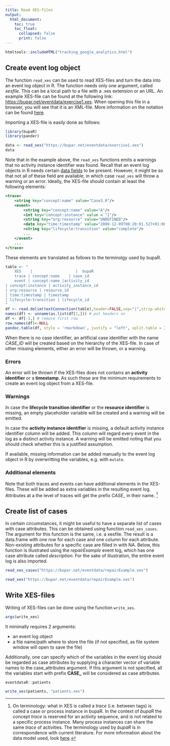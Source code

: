 ```yaml
---
title: Read XES-files
output: 
  html_document:
    toc: true
    toc_float: 
      collapsed: false
      print: false
---
```


```r
htmltools::includeHTML("tracking_google_analytics.html")
```


## Create event log object


The function  `read_xes` can be used to read XES-files and turn the data into an event log object in R. The function needs only one argument, called _xesfile_. This can be a local path to a file with a .xes extension or an URL. An example XES-file can be found at the following link: [https://bupar.net/eventdata/exercise1.xes](https://bupar.net/eventdata/exercise1.xes). When opening this file in a browser, you will see that it is an XML-file. More information on the notation can be found [here](http://www.xes-standard.org/).

Importing a XES-file is easily done as follows:

```r
library(bupaR)
library(pander)
```

```r
data <- read_xes("https://bupar.net/eventdata/exercise1.xes")
data
```

Note that in the example above, the `read_xes` functions emits a warnings that no activity instance identifier was found. Recall that an event log objects in R needs certain [data fields](creating_eventlogs.html#the_event_log_object) to be present. However, it might be so that not all of these field are available, in which case `read_xes` will throw a warning or an error. Ideally, the XES-file should contain at least the following elements:


```xml
<trace>
	<string key="concept:name" value="Case3.0"/>
	<event>
		<string key="concept:name" value="A"/>
		<int key="concept:instance" value = "1"/>
		<string key="org:resource" value="UNDEFINED"/>
		<date key="time:timestamp" value="2008-12-09T08:20:01.527+01:00"/>
		<string key="lifecycle:transition" value="complete"/>
		...
	</event>
	...
</trace>
```
These elements are translated as follows to the terminolgy used by bupaR.


```r
table <- "
	XES    |                   |  bupaR
	trace | concept:name	| case_id
	event | concept:name |activity_id
| concept:instance | activity_instance_id
| org:resource | resource_id
| time:timestamp | timestamp
| lifecycle:transition | lifecycle_id
"
df <- read.delim(textConnection(table),header=FALSE,sep="|",strip.white=F,stringsAsFactors=FALSE)
names(df) <- unname(as.list(df[1,])) # put headers on
df <- df[-1,] # remove first row
row.names(df)<-NULL
pandoc.table(df, style = 'rmarkdown', justify = "left", split.table = Inf)
```

When there is no case identifier, an artificial case identifier with the name _CASE_ID_ will be created based on the hierarchy of the XES-file. In case of other missing elements, either an error will be thrown, or a warning.

### Errors

An error will be thrown if the XES-files does not contains an __activity identifier__ or a __timestamp__. As such these are the minimum requirements to create an event log object from a XES-file. 

### Warnings

In case the __lifecycle transition identifier__ or the __resource identifier__ is missing, an empty placeholder variable will be created and a warning will be emitted. 

In case the __activity instance identifier__ is missing, a default activity instance identifier column will be added. This column will regard every event in the log as a distinct activity instance. A warning will be emitted noting that you should check whether this is a justified assumption. 

If available, missing information can be added manually to the event log object in R by overwritting the variables, e.g. with `mutate`.

### Additional elements

Note that both traces and events can have additional elements in the XES-files. These will be added as extra variables in the resulting event log. Attributes at a the level of traces will get the prefix *CASE_* in their name. [^1]

[^1]: On terminology: what in XES is called a _trace_ (i.e. between <trace> tags) is called a case or process instance in bupaR. In the context of _bupaR_ the concept _trace_ is reserved for an activity sequence, and is not related to a specific process instance. Many process instances can share the same _trace_ of activities. The terminology used by _bupaR_ is in correspondence with current literature. For more information about the data model used, look [here](creating_eventlogs.html).

## Create list of cases

In certain circumstances, it might be useful to have a separate list of cases with case attributes. This can be obtained using function `read_xes_cases`. The argument for this function is the same, i.e. a xesfile. The result is a data.frame with one row for each case and one column for each attribute. Non-existing attributes for a specific case are filled in with NA. Below, this function is illustrated using the _repairExample_ event log, which has one case attribute called _description_. For the sake of illustration, the entire event log is also imported.

```r
read_xes_cases("https://bupar.net/eventdata/repairExample.xes")
```

```r
read_xes("https://bupar.net/eventdata/repairExample.xes")
```

## Write XES-files

Writing of XES-files can be done using the function  `write_xes`. 

```r
args(write_xes)
```


It minimally requires 2 arguments: 

* an event log object 
* a file name/path where to store the file (if not specified, as file system window will open to save the file)

Additionally, one can specify which of the variables in the event log should be regarded as case attributes by supplying a character vector of variable names to the case_attributes argument. If this argument is not specified, all the variables start with prefix **CASE_** will be considered as case attributes. 

```r
eventdataR::patients

write_xes(patients, "patients.xes")
```